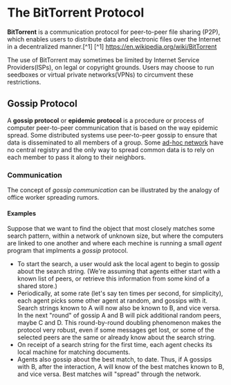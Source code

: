 # The BitTorrent Protocol

**BitTorrent** is a communication protocol for peer-to-peer file sharing (P2P), which enables users to distribute data and electronic files over the Internet in a decentralized manner.[^1]
[^1] https://en.wikipedia.org/wiki/BitTorrent

The use of BitTorrent may sometimes be limited by Internet Service Providers(ISPs), on legal or copyright grounds. Users may choose to run seedboxes or virtual private networks(VPNs) to circumvent these restrictions.

## Gossip Protocol

A **gossip protocol** or **epidemic protocol** is a procedure or process of computer peer-to-peer communication that is based on the way epidemic spread. Some distributed systems use
peer-to-peer gossip to ensure that data is disseminated to all members of a group.
Some [ad-hoc network](https://en.wikipedia.org/wiki/Wireless_ad_hoc_network) have no central registry and the only way to spread common data is to rely on each member to pass it
along to their neighbors.

### Communication

The concept of _gossip communication_ can be illustrated by the analogy of office worker spreading rumors.

#### Examples

Suppose that we want to find the object that most closely matches some search pattern, within a network of unknown size, but where the computers are linked to one another and where
each mechine is running a small _agent_ program that implments a _gossip_ protocol.

- To start the search, a user would ask the local agent to begin to gossip about the search string. (We're assuming that agents either start with a known list of peers, or retrieve this information from some kind of a shared store.)
- Periodically, at some rate (let's say ten times per second, for simplicity), each agent picks some other agent at random, and gossips with it. Search strings known to A will now also be known to B, and vice versa. In the next "round" of gossip A and B will pick additional random peers, maybe C and D. This round-by-round doubling phenomenon makes the protocol very robust, even if some messages get lost, or some of the selected peers are the same or already know about the search string.
- On receipt of a search string for the first time, each agent checks its local machine for matching documents.
- Agents also gossip about the best match, to date. Thus, if A gossips with B, after the interaction, A will know of the best matches known to B, and vice versa. Best matches will "spread" through the network.

